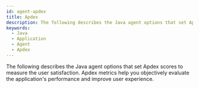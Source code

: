 ```yaml
---
id: agent-apdex
title: Apdex
description: The following describes the Java agent options that set Apdex scores to measure the user satisfaction. Apdex metrics help you objectively evaluate the application's performance and improve user experience.
keywords:
  - Java
  - Application
  - Agent
  - Apdex
---
```


The following describes the Java agent options that set Apdex scores to measure the user satisfaction. Apdex metrics help you objectively evaluate the application's performance and improve user experience.


<Javaapdex />
